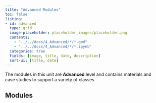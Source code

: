 ```yaml
---
title: "Advanced Modules"
toc: false
listing:
- id: advanced
  type: grid
  image-placeholder: placeholder_images/placeholder.png
  contents:
    - "../../docs/4_Advanced/*/*.qmd"
    - "../../docs/4_Advanced/*/*.ipynb"
  categories: true
  fields: [image, title, date, description]
  sort-ui: [title, date]
---
```


The modules in this unit are **Advanced** level and contains materials and case studies to support a variety of classes.

## Modules

::: {#advanced}

:::


